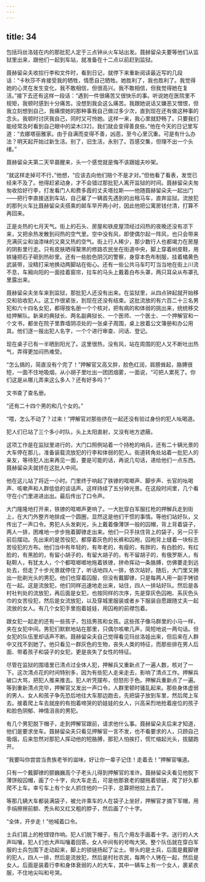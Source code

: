 ```yaml
---
---
---
```

title: 34
---




包括玛丝洛娃在内的那批犯人定于三点钟从火车站出发。聂赫留朵夫要等他们从监狱里出来，跟他们一起到车站，就准备在十二点以前赶到监狱。

聂赫留朵夫收拾行李和文件时，看到日记，就停下来重新阅读最近写的几段话：“卡秋莎不肯接受我的牺牲，情愿自己牺牲。她胜利了，我也胜利了。我觉得她的心灵在发生变化，我不敢相信，但很高兴。我不敢相信，但我觉得她在复活。”接下去还有这样一段话：“遇到一件很痛苦又很快乐的事。听说她在医院里不规矩，我顿时感到十分痛苦。没想到我会这么痛苦。我跟她说话又嫌恶又憎恨，但我立刻想到自己，我痛恨她的那种事我自己做过多少次，直到现在还有做这种事的念头。我顿时讨厌我自己，同时又可怜她。这样一来，我心里就舒畅了。只要我们能经常及时看到自己眼中的梁木[32]，我们就会变得善良些。”他在今天的日记里写道：“去娜塔丽雅家。由于自满而变得不善，凶恶，至今心里沉重。可是有什么办法？明天起开始过新生活。别了，旧生活，永别了。百感交集，但理不出一个头绪。”

聂赫留朵夫第二天早晨醒来，头一个感觉就是悔不该跟姐夫吵架。

“就这样走掉可不行，”他想，“应该去向他们赔个不是才对。”但他看了看表，发觉已经来不及了。他得赶紧动身，才不会错过那批犯人离开监狱的时间。聂赫留朵夫匆匆收拾好行李，打发看门人和费多霞的丈夫塔拉斯——他随聂赫留朵夫一起出门——把行李直接送到车站，自己雇了一辆首先遇到的出租马车，直奔监狱。流放犯的那列火车比聂赫留朵夫搭乘的邮车早开两小时，因此他把公寓房钱付清，打算不再回来。

正是炎热的七月天气。街上的石头、房屋和铁皮屋顶经过闷热的夜晚还没有凉下来，又把余热发散到闷热的空气里。空中没有风，即使偶尔起一阵风，也只会带来充满灰尘和油漆味的又臭又热的空气。街上行人稀少，那少数行人也都竭力在房屋的阴影里行走。只有皮肤晒得黧黑的修路农民坐在街道中央，脚上穿着树皮鞋，用铁锤把石子砸到热砂里。还有一些脸色阴沉的警察，身穿本色布制服，挂着橘黄色武装带，没精打采地换动两脚站在街心。还有一些公共马车叮叮当当地在街上川流不息，车厢向阳的一面挂着窗帘，拉车的马头上戴着白布头罩，两只耳朵从布罩孔里露出来。

聂赫留朵夫坐车来到监狱，那批犯人还没有出来。在监狱里，从四点钟起就开始移交和验收犯人。这工作很紧张，到现在还没有结束。这批流放的有六百二十三名男犯和六十四名女犯，都得按名册一个个核对，把有病的和体弱的挑出来，统统移交给押解队。新来的典狱长、两名副典狱长、一个医师、一个医士、一个押解官和一个文书，都坐在院子里靠墙阴凉处的一张桌子周围，桌上放着公文簿册和办公用具。他们逐一报出犯人名字，一个个进行审查、问话、登记。

现在桌子已有一半晒到阳光了。这里很热，没有风，站在周围的犯人又不断吐出热气，弄得更加闷热难受。

“怎么搞的，简直没有个完了！”押解官又高又胖，脸色红润，肩膀耸起，胳膊很短，一面不住地吸烟，从小胡子里吐出一团团烟雾，一面说，“可把人累死了。你们这是从哪儿弄来这么多人？还有好多吗？”

文书查了查名册。

“还有二十四个男的和几个女的。”

“喂，怎么不动了？过来！”押解官对那些挤在一起还没有验过身份的犯人吆喝道。

犯人们已站了三个多小时队，头上太阳直射，又没有地方遮蔽。

这项工作是在监狱里进行的，大门口照例站着一个持枪的哨兵，还有二十辆光景的大车停在那儿，准备装载流放犯的行李和体弱的犯人。街道转角处站着一批犯人的亲友，等待犯人出来再见一面，要是可能的话，再说几句话，递给他们一点东西。聂赫留朵夫就挤在这批人中间。

他在这儿站了将近一小时。门里终于响起了铁镣的哐啷声、脚步声、长官的吆喝声、咳嗽声和人群低低的谈话声。这样持续了五分钟光景。在这段时间里，几个看守在小门里进进出出。最后传出了口令声。

大门隆隆地打开来，铁镣的哐啷声更响了。一大批穿白军服扛枪的押解兵走到街上，在大门外整齐地排成一个圆圈，显然这是他们干惯的事情。等他们站好队，又传出了一声口令。男犯人头发剃光，头上戴着像薄饼一般的囚帽，背上背着袋子，两人一排，困难地一步步拖着脚镣走出来。他们一只手扶住背上的袋子，另一只手前后摆动。先出来的是苦役犯，都穿着灰色的长裤和囚袍，囚袍背上缝着一块标志苦役犯的方布。他们当中有年轻的，有年老的，有瘦的，有胖的，有白脸的，有红脸的，有黑脸的，有留小胡子的，有留大胡子的，有不留胡子的，有俄罗斯人，有鞑靼人，有犹太人，个个都哐啷啷地拖着铁镣，拼命挥动一条胳膊，仿佛要走到远处去，但走了十步光景就停住了，听话地四人一排，依次站好。随后，大门里又拥出一批剃光头的男犯。他们也穿着囚服，但没有戴脚镣，只是每两人用一副手铐锁在一起。这是流放犯，他们同样迅速地走出来，站住，四人一排站好队。然后是各村社判处的流放犯，再后面是女犯，也按同样的次序，先是穿灰色囚袍、系灰色头巾的女苦役犯，然后是女流放犯，以及穿城里服装或者乡下服装自愿跟随丈夫一起流放的女人。有几个女犯手里抱着娃娃，用囚袍的前襟包着。

跟女犯一起走的还有一些孩子，包括男孩和女孩。这些孩子像马群里的小马一样，夹在女犯中间。男犯们默默地站在那里，只偶尔咳嗽几声，简短地说一两句话。但女犯的队伍里却话声不断。聂赫留朵夫自己觉得看见玛丝洛娃出来，但后来在人群中又找不到她了。他只看见一群灰色的生物，丧失人类的特征，而那些排在男人后面、带着孩子和袋子的女犯，更是丧失了女性的特征。

尽管在监狱的围墙里已清点过全体人犯，押解兵又重新点了一遍人数，核对了一下。这次清点花的时间特别多，因为有些犯人走来走去，影响了清点工作。押解兵破口大骂，把犯人推来推去。犯人听凭摆布，但怒形于色。押解兵重新点了一遍。等到重新清点完毕，押解官又发出一声口令，人群里顿时骚乱起来。那些身体虚弱的男人、女人和孩子争先恐后地往大车那边跑去，先把袋子放到车里，然后爬上车去。接着爬上车去就座的有抱着啼哭的奶娃娃的女人，兴高采烈地抢着座位的孩子和脸色阴郁、神情沮丧的男犯。

有几个男犯脱下帽子，走到押解官跟前，请求他什么事。聂赫留朵夫后来才知道，他们是要求坐车。聂赫留朵夫只看见押解官一言不发，也不看要求的人，只顾自己吸烟，后来忽然对那犯人挥动他的短胳膊，那犯人怕挨打，慌忙缩起光头，拔腿跑开。

“我要叫你尝尝当贵族老爷的滋味，好让你一辈子记住！走着去！”押解官嚷道。

只有一个戴脚镣的颤巍巍高个子老头儿得到押解官的准许。聂赫留朵夫看见他脱下薄饼般囚帽，画了个十字，向大车走去，可是他那衰老的腿拖着锁链，爬了好久都爬不上车。幸亏车上有个女人抓住他的一只手，总算把他拉上去了。

等那几辆大车都装满袋子，被允许乘车的人在袋子上坐好，押解官才摘下军帽，用手绢擦擦前额、秃头和又红又粗的脖子，然后画了个十字。

“全体，开步走！”他喊着口令。

士兵们肩上的枪铿铿作响。犯人们脱下帽子，有几个用左手画着十字。送行的人大声叫嚷，犯人们也大声叫嚷着回答。女人中间有的号啕大哭。整个队伍就在穿白军服的士兵包围下走动起来，脚上的锁链扬起了尘土。带头的是士兵，后面是戴脚镣的犯人，四人一排，然后是流放犯，然后是村社农民，每两个人铐在一起，然后是女人。后面是装着行李和身体衰弱的人的大车，其中一辆车上有一个女人，裹紧衣服，不住地尖叫和号哭。